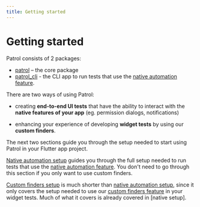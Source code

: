 ```yaml
---
title: Getting started
---
```


# Getting started

Patrol consists of 2 packages:

- [patrol] – the core package
- [patrol_cli] - the CLI app to run tests that use the [native automation
  feature].

There are two ways of using Patrol:

- creating **end-to-end UI tests** that have the ability to interact with the
  **native features of your app** (eg. permission dialogs, notifications)

- enhancing your experience of developing **widget tests** by using our **custom
  finders**.

The next two sections guide you through the setup needed to start using Patrol
in your Flutter app project.

[Native automation setup] guides you through the full setup needed to run tests
that use the [native automation feature]. You don't need to go through this
section if you only want to use custom finders.

[Custom finders setup] is much shorter than [native automation setup], since it
only covers the setup needed to use our [custom finders feature] in your widget
tests. Much of what it covers is already covered in [native setup].

[patrol]: https://pub.dev/packages/patrol
[patrol_cli]: https://pub.dev/packages/patrol_cli
[custom finders setup]: /getting-started/custom_finders
[native automation setup]: /getting-started/native
[custom finders feature]: /finders/overview
[native automation feature]: /native/overview
